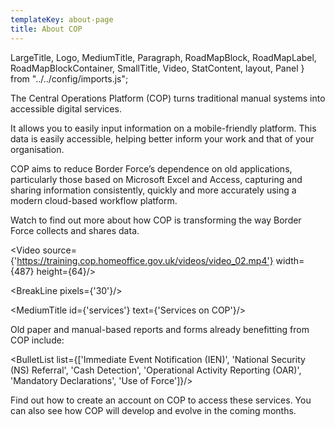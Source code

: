 ```yaml
---
templateKey: about-page
title: About COP
---
```


LargeTitle, Logo, MediumTitle, Paragraph, RoadMapBlock, RoadMapLabel, RoadMapBlockContainer, SmallTitle, Video, StatContent, layout, Panel } from "../../config/imports.js";

The Central Operations Platform (COP) turns traditional manual systems into accessible digital services.

It allows you to easily input information on a mobile-friendly platform. This data is easily accessible, helping better inform your work and that of your organisation.

COP aims to reduce Border Force’s dependence on old applications, particularly those based on Microsoft Excel and Access, capturing and sharing information consistently, quickly and more accurately using a modern cloud-based workflow platform.

Watch to find out more about how COP is transforming the way Border Force collects and shares data.

<Video source={'https://training.cop.homeoffice.gov.uk/videos/video_02.mp4'} width={487} height={64}/>

<BreakLine pixels={'30'}/>

<MediumTitle id={'services'} text={'Services on COP'}/>

Old paper and manual-based reports and forms already benefitting from COP include:

<BulletList list={['Immediate Event Notification (IEN)', 'National Security (NS) Referral', 'Cash Detection', 'Operational Activity Reporting (OAR)', 'Mandatory Declarations', 'Use of Force']}/>

Find out <Link class="govuk-link" to="/help/">how to create an account on COP</Link> to access these services. You can also see <Link class="govuk-link" to="/about/roadmap/">how COP will develop and evolve</Link> in the coming months.